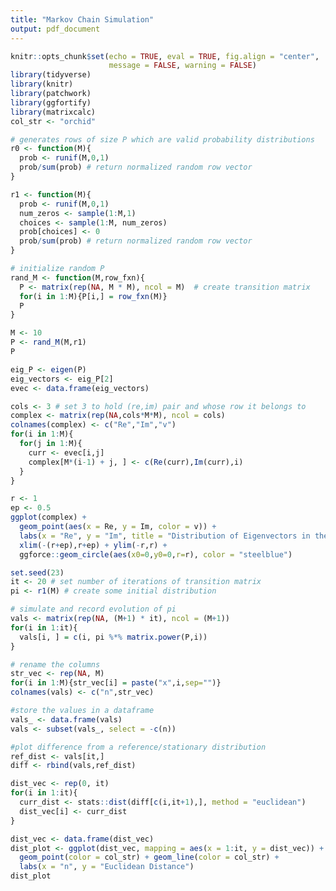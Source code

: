 ```yaml
---
title: "Markov Chain Simulation"
output: pdf_document
---
```


```r
knitr::opts_chunk$set(echo = TRUE, eval = TRUE, fig.align = "center", 
                      message = FALSE, warning = FALSE)
library(tidyverse)
library(knitr)
library(patchwork)
library(ggfortify)
library(matrixcalc)
col_str <- "orchid"
```

```r
# generates rows of size P which are valid probability distributions
r0 <- function(M){
  prob <- runif(M,0,1)
  prob/sum(prob) # return normalized random row vector
}

r1 <- function(M){
  prob <- runif(M,0,1)
  num_zeros <- sample(1:M,1)
  choices <- sample(1:M, num_zeros)
  prob[choices] <- 0
  prob/sum(prob) # return normalized random row vector
}
```

```r
# initialize random P
rand_M <- function(M,row_fxn){
  P <- matrix(rep(NA, M * M), ncol = M)  # create transition matrix
  for(i in 1:M){P[i,] = row_fxn(M)}
  P
}
```

```r
M <- 10
P <- rand_M(M,r1)
P
```

```r
eig_P <- eigen(P)
eig_vectors <- eig_P[2]
evec <- data.frame(eig_vectors)

cols <- 3 # set 3 to hold (re,im) pair and whose row it belongs to
complex <- matrix(rep(NA,cols*M*M), ncol = cols)
colnames(complex) <- c("Re","Im","v")
for(i in 1:M){
  for(j in 1:M){
    curr <- evec[i,j]
    complex[M*(i-1) + j, ] <- c(Re(curr),Im(curr),i) 
  }
}
```

```r
r <- 1
ep <- 0.5
ggplot(complex) + 
  geom_point(aes(x = Re, y = Im, color = v)) + 
  labs(x = "Re", y = "Im", title = "Distribution of Eigenvectors in the Complex Plane") +
  xlim(-(r+ep),r+ep) + ylim(-r,r) +
  ggforce::geom_circle(aes(x0=0,y0=0,r=r), color = "steelblue")
```

```r
set.seed(23)
it <- 20 # set number of iterations of transition matrix
pi <- r1(M) # create some initial distribution

# simulate and record evolution of pi
vals <- matrix(rep(NA, (M+1) * it), ncol = (M+1))
for(i in 1:it){
  vals[i, ] = c(i, pi %*% matrix.power(P,i))
}

# rename the columns
str_vec <- rep(NA, M)
for(i in 1:M){str_vec[i] = paste("x",i,sep="")}
colnames(vals) <- c("n",str_vec)

#store the values in a dataframe
vals_ <- data.frame(vals)
vals <- subset(vals_, select = -c(n))
```

```r
#plot difference from a reference/stationary distribution
ref_dist <- vals[it,]
diff <- rbind(vals,ref_dist)

dist_vec <- rep(0, it)
for(i in 1:it){
  curr_dist <- stats::dist(diff[c(i,it+1),], method = "euclidean")
  dist_vec[i] <- curr_dist
}

dist_vec <- data.frame(dist_vec)
dist_plot <- ggplot(dist_vec, mapping = aes(x = 1:it, y = dist_vec)) + 
  geom_point(color = col_str) + geom_line(color = col_str) +
  labs(x = "n", y = "Euclidean Distance")
dist_plot
```
